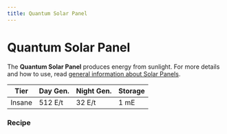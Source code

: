 ```yaml
---
title: Quantum Solar Panel
---
```


<ItemImage file="quantum_solar_panel" alt="Quantum Solar Panel" size="200" />

# Quantum Solar Panel

The **Quantum Solar Panel** produces energy from sunlight. For more details and how to use, read [general information about Solar Panels](/docs/blocks/generators/solar_panels).

| Tier   | Day Gen. | Night Gen. | Storage |
|--------|----------|-------------|---------|
| Insane | 512 E/t  | 32 E/t      | 1 mE    |

### Recipe

<CraftingTable recipe="input techreborn:ultimate_solar_panel techreborn:ultimate_solar_panel techreborn:ultimate_solar_panel input techreborn:ultimate_solar_panel techreborn:uu_matter techreborn:ultimate_solar_panel input techreborn:ultimate_solar_panel techreborn:ultimate_solar_panel techreborn:ultimate_solar_panel output techreborn:quantum_solar_panel"/>
